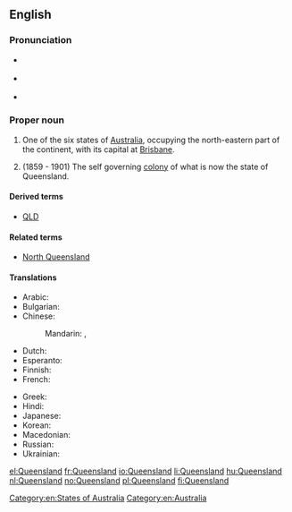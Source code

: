 ==English==
{{wikipedia}}

===Pronunciation===
* {{a|AusE}} {{IPA|/ˈkwɪːnzˌlæːnd/}}
* {{a|UK}} {{IPA|/ˈkwiːnz.lænd/}}
* {{a|US}} {{IPA|/ˈkwiːnzlənd/}}

===Proper noun===
{{en-proper noun}}

# One of the six states of [[Australia]], occupying the north-eastern part of the continent, with its capital at [[Brisbane]].
# {{context|historical|lang=en}} (1859 - 1901) The self governing [[colony]] of what is now the state of Queensland.

====Derived terms====
* [[QLD]]

====Related terms====
* [[North Queensland]]

====Translations====
{{trans-top|Australian state}}
* Arabic: {{t|ar|كوينزلاند|m|tr=kwinzland}}
* Bulgarian: {{t|bg|Куиинсланд}}
* Chinese:
*: Mandarin: {{t|cmn|昆士蘭|sc=Hani}}, {{t+|cmn|昆士兰|tr=Kūnshìlán|sc=Hani}}
* Dutch: {{t+|nl|Queensland}}
* Esperanto: {{t|eo|Kvinslando}}
* Finnish: {{t+|fi|Queensland}}
* French: {{t+|fr|Queensland|m}}
{{trans-mid}}
* Greek: {{t|el|Κουΐνσλαντ|tr=Kouḯnslant}}
* Hindi: {{t|hi|क्वींसलैंड|tr=kvīnslaiṇḍ}}
* Japanese: {{t|ja|クイーンズランド|tr=Kuīnzurando}}
* Korean: {{t|ko|퀸즐랜드|tr=Kwinjeullaendeu}}
* Macedonian: {{t|mk|Квинсленд|m|tr=Kvínslend}}
* Russian: {{t|ru|Квинсленд|m|tr=Kvínslend}}
* Ukrainian: {{t|uk|Квінсленд|m|tr=Kvínslend}}
{{trans-bottom}}

[[Category:en:States of Australia]]
[[Category:en:Australia]]

[[el:Queensland]]
[[fr:Queensland]]
[[io:Queensland]]
[[li:Queensland]]
[[hu:Queensland]]
[[nl:Queensland]]
[[no:Queensland]]
[[pl:Queensland]]
[[fi:Queensland]]